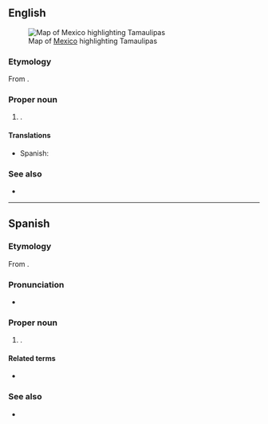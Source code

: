 ==English==
[[File:Mexico map, MX-TAM.svg|thumb|Map of [[Mexico]] highlighting Tamaulipas]]

===Etymology===
From {{der|en|hus|Tamaholipa}}.

===Proper noun===
{{en-proper noun}}

# {{place|en|state|c/Mexico}}.

====Translations====
{{trans-top|state of Mexico}}
* Spanish: {{t+|es|Tamaulipas|m}}
{{trans-mid}}
{{trans-bottom}}

===See also===
* {{pedialite}}

----

==Spanish==

===Etymology===
From {{der|es|hus|Tamaholipa}}.

===Pronunciation===
* {{es-IPA}}

===Proper noun===
{{es-proper noun|m}}

# {{place|es|state|c/Mexico}}.

====Related terms====
* {{l|es|tamaulipeco}}

===See also===
* {{pedialite|lang=es}}